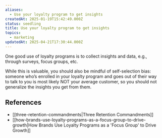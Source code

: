 ```yaml
---
aliases:
  - Use your loyalty program to get insights
createdAt: 2025-01-19T15:42:49.000Z
status: seedling
title: Use your loyalty program to get insights
topics:
  - marketing
updatedAt: 2025-04-21T17:30:44.000Z
---
```

One good use of loyalty programs is to collect insights and data, e.g., through surveys, focus groups, etc.

While this is valuable, you should also be mindful of self-selection bias: someone who’s enrolled in your loyalty program and goes out of their way to talk to you is most likely NOT your average customer, so you should not generalize the insights you get from them.

## References

- [[three-retention-commandments|Three Retention Commandments]]
- [[how-brands-use-loyalty-programs-as-a-focus-group-to-drive-growth|How Brands Use Loyalty Programs as a 'Focus Group' to Drive Growth]]
